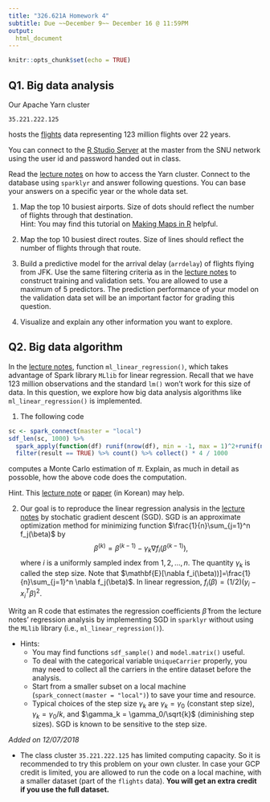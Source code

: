 ```yaml
---
title: "326.621A Homework 4"
subtitle: Due ~~December 9~~ December 16 @ 11:59PM
output: 
  html_document
---
```


```r
knitr::opts_chunk$set(echo = TRUE)
```

## Q1. Big data analysis

Our Apache Yarn cluster 

`35.221.222.125`

hosts the [flights](http://stat-computing.org/dataexpo/2009/the-data.html) data representing 123 million flights over 22 years. 

You can connect to the [R Studio Server](http://35.221.222.125:8787/) at the master from the SNU network using the user id and password handed out in class.

Read the [lecture notes](../lectures/12-sparklyr/sparklyr-flights.html) on how to access the Yarn cluster. Connect to the database using `sparklyr` and answer following questions. You can base your answers on a specific year or the whole data set.


1. Map the top 10 busiest airports. Size of dots should reflect the number of flights through that destination.  
Hint: You may find this tutorial on [Making Maps in R](http://eriqande.github.io/rep-res-web/lectures/making-maps-with-R.html) helpful.

1. Map the top 10 busiest direct routes. Size of lines should reflect the number of flights through that route.

1. Build a predictive model for the arrival delay (`arrdelay`) of flights flying from JFK. Use the same filtering criteria as in the [lecture notes](../lectures/12-sparklyr/sparklyr-flights.html) to construct training and validation sets. You are allowed to use a maximum of 5 predictors. The prediction performance of your model on the validation data set will be an important factor for grading this question.
    
1. Visualize and explain any other information you want to explore.
  
## Q2. Big data algorithm

In the [lecture notes](../lectures/12-sparklyr/sparklyr-flights.html), function `ml_linear_regression()`, which takes advantage of Spark library `MLlib` for linear regression. Recall that we have 123 million observations and the standard `lm()` won't work for this size of data. In this question, we explore how big data analysis algorithms like `ml_linear_regression()` is implemented.

1. The following code
```r
sc <- spark_connect(master = "local")
sdf_len(sc, 1000) %>%
  spark_apply(function(df) runif(nrow(df), min = -1, max = 1)^2+runif(nrow(df), min = -1, max = 1)^2 < 1) %>% 
  filter(result == TRUE) %>% count() %>% collect() * 4 / 1000
```
computes a Monte Carlo estimation of $\pi$. Explain, as much in detail as possoble, how the above code does the computation.

Hint. This [lecture note](https://stanford.edu/~rezab/classes/cme323/S17/notes/lecture15/cme323_lec15.pdf) or [paper](./spark16.pdf) (in Korean) may help.

2. Our goal is to reproduce the linear regression analysis in the [lecture notes](../lectures/12-sparklyr/sparklyr-flights.html) by stochatic gradient descent (SGD). SGD is an approximate optimization method for minimizing function $\frac{1}{n}\sum_{j=1}^n f_j(\beta)$ by
$$
    \beta^{(k)} = \beta^{(k-1)} - \gamma_k \nabla f_i(\beta^{(k-1)}),
$$
where $i$ is a uniformly sampled index from $1,2,\dotsc,n$. The quantity $\gamma_k$ is called the step size.  Note that $\mathbf{E}[\nabla f_i(\beta))]=\frac{1}{n}\sum_{j=1}^n \nabla f_j(\beta)$. In linear regression, $f_i(\beta)=(1/2)(y_i-x_i^T\beta)^2$.

Writg an R code that estimates the regression coefficients $\hat{\beta}$ from the lecture notes' regression analysis by implementing SGD in `sparklyr` without using the `MLlib` library (i.e., `ml_linear_regression()`).

* Hints: 
    - You may find functions `sdf_sample()` and `model.matrix()` useful.
    - To deal with the categorical variable `UniqueCarrier` properly, you may need to collect all the carriers in the entire dataset before the analysis.
    - Start from a smaller subset on a local machine (`spark_connect(master = "local")`) to save your time and resource.
    - Typical choices of the step size $\gamma_k$ are $\gamma_k=\gamma_0$ (constant step size), $\gamma_k=\gamma_0/k$, and $\gamma_k = \gamma_0/\sqrt{k}$ (diminishing step sizes). SGD is known to be sensitive to the step size.

*Added on 12/07/2018*

- The class cluster `35.221.222.125` has limited computing capacity. So it is recommended to try this problem on your own cluster. In case your GCP credit is limited, you are allowed to run the code on a local machine, with a smaller dataset (part of the `flights` data). **You will get an extra credit if you use the full dataset.**


